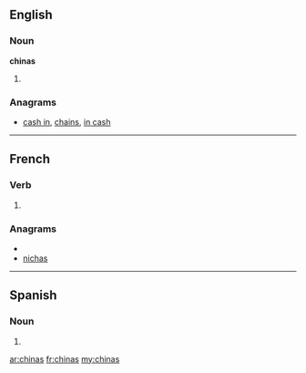 ==English==

===Noun===
'''chinas'''

# {{plural of|china}}


===Anagrams===
* [[cash in#English|cash in]], [[chains#English|chains]], [[in cash#English|in cash]]

----

==French==

===Verb===
{{fr-verb-form}}

# {{conjugation of|chiner||2|s|[[past historic]]|lang=fr}}


===Anagrams===
* {{alphagram|achins}}
* [[nichas#French|nichas]]


----

==Spanish==

===Noun===
{{infl|es|noun form|g=f|g2=p}}

# {{plural of|nocat=1|[[china#Spanish|china]]|lang=es}}

[[ar:chinas]]
[[fr:chinas]]
[[my:chinas]]